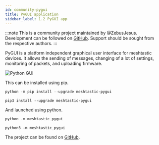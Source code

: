 ```yaml
---
id: community-pygui
title: PyGUI application
sidebar_label: 1.2 PyGUI app
---
```


:::note
This is a community project maintained by @ZebusJesus.
Development can be followed on [GitHub](https://github.com/ZebusJesus/Meshtastic-PyGUI).
Support should be sought from the respective authors.
:::

PyGUI is a platform independent graphical user interface for meshtastic devices. It allows the sending of messages, changing of a lot of settings, monitoring of packets, and uploading firmware.

![Python GUI](/img/pygui.jpg)

This can be installed using pip.

```powershell title="Windows"
python -m pip install --upgrade meshtastic-pygui
```

```shell title="macOS/Linux"
pip3 install --upgrade meshtastic-pygui
```

And launched using python.

```powershell title="Windows"
python -m meshtastic_pygui
```

```shell title="MacOS/Linux"
python3 -m meshtastic_pygui
```

The project can be found on [GitHub](https://github.com/ZebusJesus/Meshtastic-PyGUI).
